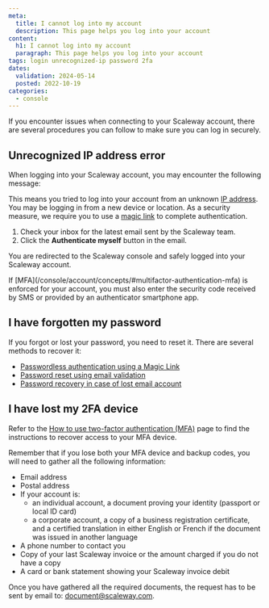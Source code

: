 ```yaml
---
meta:
  title: I cannot log into my account
  description: This page helps you log into your account
content:
  h1: I cannot log into my account
  paragraph: This page helps you log into your account
tags: login unrecognized-ip password 2fa
dates:
  validation: 2024-05-14
  posted: 2022-10-19
categories:
  - console
---
```


If you encounter issues when connecting to your Scaleway account, there are several procedures you can follow to make sure you can log in securely.

## Unrecognized IP address error
When logging into your Scaleway account, you may encounter the following message:

<Lightbox src="scaleway-unrecognized-ip.webp" alt="" />

This means you tried to log into your account from an unknown [IP address](/network/public-gateways/concepts/#ip-address). You may be logging in from a new device or location. As a security measure, we require you to use a [magic link](/console/account/concepts/#magic-link) to complete authentication. 

1. Check your inbox for the latest email sent by the Scaleway team.
2. Click the **Authenticate myself** button in the email.

You are redirected to the Scaleway console and safely logged into your Scaleway account.

<Message type="note">
If [MFA](/console/account/concepts/#multifactor-authentication-mfa) is enforced for your account, you must also enter the security code received by SMS or provided by an authenticator smartphone app.
<Message>


## I have forgotten my password

If you forgot or lost your password, you need to reset it. There are several methods to recover it:
  - [Passwordless authentication using a Magic Link](/console/account/how-to/recover-a-lost-password/#passwordless-authentication-using-a-magic-link)
  - [Password reset using email validation](/console/account/how-to/recover-a-lost-password/#password-reset-using-email-validation)
  - [Password recovery in case of lost email account](/console/account/how-to/recover-a-lost-password/#password-recovery-in-case-of-lost-email-account)

## I have lost my 2FA device

Refer to the [How to use two-factor authentication (MFA)](/console/account/how-to/use-2fa/) page to find the instructions to recover access to your MFA device. 

Remember that if you lose both your MFA device and backup codes, you will need to gather all the following information:

* Email address
* Postal address
* If your account is:
  - an individual account, a document proving your identity (passport or local ID card) 
  - a corporate account, a copy of a business registration certificate,
   and a certified translation in either English or French if the document was issued in another language
* A phone number to contact you
* Copy of your last Scaleway invoice or the amount charged if you do not have a copy
* A card or bank statement showing your Scaleway invoice debit

Once you have gathered all the required documents, the request has to be sent by email to: [document@scaleway.com](mailto:document@scaleway.com).
